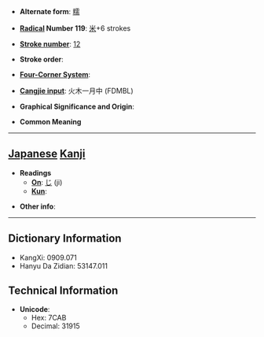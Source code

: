 * '''Alternate form''': [[糯]]

* '''[[Wiktionary:Chinese radical index| Radical]] Number 119''': [[Wiktionary:Chinese radical index 米|米]]+6 strokes

* '''[[Wiktionary:Chinese total strokes index|Stroke number]]''': [[Wiktionary:Chinese total strokes index 12|12]]

* '''Stroke order''': 

* '''[[Wiktionary:Chinese four corner index|Four-Corner System]]''': 

* '''[[Wiktionary:Chinese Cangjie index|Cangjie input]]''': 火木一月中 (FDMBL)

* '''Graphical Significance and Origin''': 

* '''Common Meaning'''

----

== [[Japanese]] [[Kanji]] ==

* '''Readings'''
** '''[[On]]''': [[じ]] (ji)
** '''[[Kun]]''': 

* '''Other info''':  

----

== Dictionary Information ==

* KangXi: 0909.071
* Hanyu Da Zidian: 53147.011

== Technical Information ==

* '''Unicode''':
** Hex: 7CAB
** Decimal: 31915